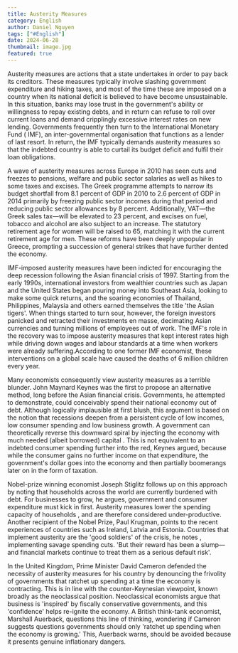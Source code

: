 ```yaml
---
title: Austerity Measures
category: English
author: Daniel Nguyen
tags: ["#English"]
date: 2024-06-28
thumbnail: image.jpg
featured: true
---
```


Austerity measures are actions that a state undertakes in order to pay back its creditors. These measures typically involve slashing 
government expenditure and hiking taxes, and most of the time these are imposed on a country when its national deficit is believed 
to have become unsustainable. In this situation, banks may lose trust in the government's ability or willingness to repay existing 
debts, and in return can refuse to roll over current loans and demand cripplingly excessive interest rates on new lending. 
Governments frequently then turn to the International Monetary Fund ( IMF), an inter-governmental organisation that functions as a 
lender of last resort. In return, the IMF typically demands austerity measures so that the indebted country is able to curtail its 
budget deficit and fulfil their loan obligations.

A wave of austerity measures across Europe in 2010 has seen cuts and freezes to pensions, welfare and public sector salaries as 
well as hikes to some taxes and excises. The Greek programme attempts to narrow its budget shortfall from 8.1 percent of GDP in 
2010 to 2.6 percent of GDP in 2014 primarily by freezing public sector incomes during that period and reducing public sector 
allowances by 8 percent. Additionally, VAT—the Greek sales tax—will be elevated to 23 percent, and excises on fuel, tobacco and 
alcohol are also subject to an increase. The statutory retirement age for women will be raised to 65, matching it with the current 
retirement age for men. These reforms have been deeply unpopular in Greece, prompting a succession of general strikes that have 
further dented the economy.

IMF-imposed austerity measures have been indicted for encouraging the deep recession following the Asian financial crisis of 1997. 
Starting from the early 1990s, international investors from wealthier countries such as Japan and the United States began pouring 
money into Southeast Asia, looking to make some quick returns, and the soaring economies of Thailand, Philippines, Malaysia and 
others earned themselves the title 'the Asian tigers'. When things started to turn sour, however, the foreign investors panicked 
and retracted their investments en masse, decimating Asian currencies and turning millions of employees out of work. The IMF's 
role in the recovery was to impose austerity measures that kept interest rates high while driving down wages and labour standards 
at a time when workers were already suffering.According to one former IMF economist, these interventions on a global scale have 
caused the deaths of 6 million children every year.

Many economists consequently view austerity measures as a terrible blunder. John Maynard Keynes was the first to propose an alternative 
method, long before the Asian financial crisis. Governments, he attempted to demonstrate, could conceivably spend their national economy 
out of debt. Although logically implausible at first blush, this argument is based on the notion that recessions deepen from a persistent 
cycle of low incomes, low consumer spending and low business growth. A government can theoretically reverse this downward spiral by 
injecting the economy with much needed (albeit borrowed) capital . This is not equivalent to an indebted consumer spending further into 
the red, Keynes argued, because while the consumer gains no further income on that expenditure, the government's dollar goes into the 
economy and then partially boomerangs later on in the form of taxation.

Nobel-prize winning economist Joseph Stiglitz follows up on this approach by noting that households across the world are currently burdened 
with debt. For businesses to grow, he argues, government and consumer expenditure must kick in first. Austerity measures lower the spending 
capacity of households , and are therefore considered under-productive. Another recipient of the Nobel Prize, Paul Krugman, points to the 
recent experiences of countries such as Ireland, Latvia and Estonia. Countries that implement austerity are the 'good soldiers' of the 
crisis, he notes , implementing savage spending cuts. 'But their reward has been a slump—and financial markets continue to treat them as a 
serious default risk'.

In the United Kingdom, Prime Minister David Cameron defended the necessity of austerity measures for his country by denouncing the frivolity 
of governments that ratchet up spending at a time the economy is contracting. This is in line with the counter-Keynesian viewpoint, known 
broadly as the neoclassical position. Neoclassical economists argue that business is 'inspired' by fiscally conservative governments, and 
this 'confidence' helps re-ignite the economy. A British think-tank economist, Marshall Auerback, questions this line of thinking, wondering 
if Cameron suggests questions governments should only 'ratchet up spending when the economy is growing.' This, Auerback warns, should be 
avoided because it presents genuine inflationary dangers.